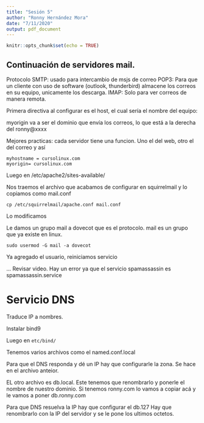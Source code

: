 ```yaml
---
title: "Sesión 5"
author: "Ronny Hernández Mora"
date: "7/11/2020"
output: pdf_document
---
```


```r
knitr::opts_chunk$set(echo = TRUE)
```

## Continuación de servidores mail.


Protocolo SMTP: usado para intercambio de msjs de correo
POP3: Para que un cliente con uso de software (outlook, thunderbird) almacene
los correos en su equipo, unicamente los descarga.
IMAP: Solo para ver correos de manera remota.

Primera directiva al configurar es el host, el cual sería el nombre del equipo:

myorigin va a ser el dominio que envía los correos, lo que está a la derecha del
ronny@xxxx

Mejores practicas: cada servidor tiene una funcion. Uno el del web, otro el del
correo y así
```
myhostname = cursolinux.com
myorigin= cursolinux.com

```

Luego en /etc/apache2/sites-available/

Nos traemos el archivo que acabamos de configurar en squirrelmail y lo 
copiamos como mail.conf

```
cp /etc/squirrelmail/apache.conf mail.conf
```


Lo modificamos

Le damos un grupo mail a dovecot que es el protocolo. mail es un grupo que ya
existe en linux.

```
sudo usermod -G mail -a dovecot
```

Ya agregado el usuario, reiniciamos servicio


... Revisar video. Hay un error ya que el servicio spamassassin es spamassassin.service


# Servicio DNS

Traduce IP a nombres.

Instalar bind9

Luego en `etc/bind/`

Tenemos varios archivos como el named.conf.local

Para que el DNS responda y dé un IP hay que configurarle la zona. Se hace en el
archivo anteior.

EL otro archivo es db.local. Este tenemos que renombrarlo y ponerle el nombre
de nuestro dominio. Si tenemos ronny.com lo vamos a copiar acá y le vamos a
poner db.ronny.com

Para que DNS resuelva la IP hay que configurar el db.127 Hay que renombrarlo
con la IP del servidor y se le pone los ultimos octetos. 



